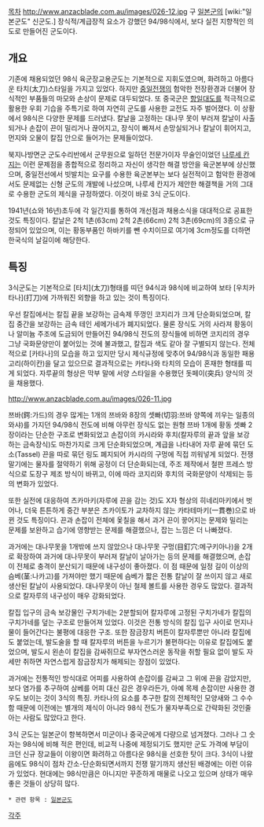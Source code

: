 [[목차]]
http://www.anzacblade.com.au/images/026-12.jpg
구 [[일본군]]의 [wiki:"일본군도" 신군도.] 장식적/계급장적 요소가 강했던 94/98식에서, 보다 실전 지향적인 의도로 만들어진 군도이다. 
 
== 개요 ==
기존에 채용되었던 98식 육군장교용군도는 기본적으로 지휘도였으며, 화려하고 아름다운 타치(太刀)스타일을 가지고 있었다. 하지만 [[중일전쟁]]의 험악한 전장환경과 더불어 장식적인 부품들의 마모와 손상이 문제로 대두되었다. 또 중국군은 [[항일대도]]를 적극적으로 활용한 우회 기습을 주특기로 하여 자연히 군도를 사용한 교전도 자주 벌어졌다. 이 상황에서 98식은 다양한 문제를 드러냈다. 칼날을 고정하는 대나무 못이 부러져 칼날이 사출되거나 손잡이 끈이 밀리거나 끊어지고, 장식이 빠져서 손망실되거나 칼날이 휘어지고, 먼지와 오물이 칼집 안으로 들어가는 문제들이었다. 

북지나방면군 군도수리반에서 군무원으로 일하던 전문가이자 무술인이었던 [[나루세 칸지]]는 이런 문제점을 종합적으로 정리하고 자신이 생각한 해결 방안을 육군본부에 상신했으며, 중일전선에서 빗발치는 요구를 수용한 육군본부는 보다 실전적이고 험악한 환경에서도 문제없는 신형 군도의 개발에 나섰으며, 나루세 칸지가 제안한 해결책을 거의 그대로 수용한 군도의 제식을 규정하였다. 이것이 바로 3식 군도이다. 

1941년(쇼와 16년)초두에 각 일간지를 통하여 개선점과 채용소식을 대대적으로 공표한 것도 특징이다. 칼날은 2척 1촌(63cm) 2척 2촌(66cm) 2척 3촌(69cm)의 3종으로 규정되어 있었으며, 이는 황동부품인 하바키를 뺀 수치이므로 여기에 3cm정도를 더하면 한국식의 날길이에 해당한다. 
 
== 특징 ==
3식군도는 기본적으로 [타치](太刀)형태를 띠던 94식과 98식에 비교하여 보타 [우치카타나](打刀)에 가까워진 외향을 하고 있는 것이 특징이다. 

우선 칼집에서는 칼집 끝을 보강하는 금속제 뚜껑인 코지리가 크게 단순화되었으며, 칼집 중간을 보강하는 금속 테인 세메가네가 폐지되었다. 물론 장식도 거의 사라져 황동이나 알미늄 주조에 도금되어 만들어진 94/98식 전도의 장식들에 비하면 코지리의 경우 그냥 국화문양만이 붙어있는 것에 불과했고, 칼집과 색도 같아 잘 구별되지 않는다. 전체적으로 [카타나]의 모습을 하고 있지만 당시 제식규정에 맞추어 94/98식과 동일한 패용 고리(하이칸)을 달고 있으므로 결과적으로는 카타나와 타치의 모습이 혼재한 형태를 띠게 되었다. 자루끝의 형상은 막부 말에 서양 스타일을 수용했던 돗페이(突兵) 양식의 것을 채용했다. 

http://www.anzacblade.com.au/images/026-11.jpg

쯔바(鍔:가드)의 경우 많게는 1개의 쯔바와 8장의 셋빠(切羽:쯔바 양쪽에 끼우는 일종의 와샤)를 가지던 94/98식 전도에 비해 아무런 장식도 없는 원형 쯔바 1개에 황동 셋빠 2장이라는 단순한 구조로 변화되었고 손잡이의 카시라와 후치(칼자루의 끝과 앞을 보강하는 금속장식)도 마찬가지로 크게 단순화되었으며, 계급을 나타내어 자루 끝에 묶던 도소(Tassel) 끈을 따로 묶던 링도 폐지되어 카시라의 구멍에 직접 끼워넣게 되었다. 전쟁 말기에는 물자를 절약하기 위해 공정이 더 단순화되는데, 주조 제작에서 철판 프레스 방식으로 도장구 제조 방식이 바뀌고, 이에 따라 코지리와 후치의 국화문양이 삭제되는 등의 변화가 있었다. 

또한 실전에 대응하여 츠카마키(자루에 끈을 감는 것)도 X자 형상의 히네리마키에서 벗어나, 더욱 튼튼하게 중간 부분은 츠카이토가 교차하지 않는 카타테마키(一貫巻)으로 바뀐 것도 특징이다. 끈과 손잡이 전체에 옻칠을 해서 과거 끈이 끟어지는 문제와 밀리는 문제를 보완하고 습기에 영향받는 문제를 해결했으나, 잡는 느낌은 더 나빠졌다. 

과거에는 대나무못을 1개밖에 쓰지 않았으나 대나무못 구멍(目釘穴:메구키아나)을 2개로 확장하여 과거에 대나무못이 부러져 칼날이 날아가는 등의 문제를 해결했으며, 손잡이 전체로 충격이 분산되기 때문에 내구성이 좋아졌다. 이 점 때문에 일정 길이 이상의 슴베(茎:나카고)를 가져야만 했기 때문에 슴베가 짧은 전통 칼날이 잘 쓰이지 않고 새로 생산된 칼날이 사용되었다. 대나무못이 아닌 철제 볼트를 사용한 경우도 많았다. 결과적으로 칼자루의 내구성이 매우 강화되었다. 

칼집 입구의 금속 보강물인 구치가네는 2분할되어 칼자루에 고정된 구치가네가 칼집의 구치가네를 덮는 구조로 만들어져 있었다. 이것은 전통 방식의 칼집 입구 사이로 먼지나 물이 들어간다는 불평에 대응한 구조. 또한 잠금장치 버튼이 칼자루뿐만 아니라 칼집에도 붙었는데, 발도술을 할 때 칼자루의 버튼을 누르기가 불편하다는 이유로 칼집에도 붙었으며, 발도시 왼손이 칼집을 감싸쥐므로 부자연스러운 동작을 취할 필요 없이 발도 자세만 취하면 자연스럽게 잠금장치가 해제되는 장점이 있었다. 

과거에는 전통적인 방식대로 어피를 사용하여 손잡이를 감싸고 그 위에 끈을 감았지만, 보다 염가를 추구하여 삼베를 어피 대신 감은 경우라든가, 아예 목제 손잡이만 사용한 경우도 보이는 것이 3식의 특징. 카타나의 요소를 추구한 칼의 전체적인 모양새와 그 수수함 때문에 이전에는 별개의 제식이 아니라 98식 전도가 물자부족으로 간략화된 것인줄 아는 사람도 많았다고 한다. 

3식 군도는 일본군이 항복하면서 미군이나 중국군에게 다량으로 넘겨졌다. 그러나 그 숫자는 98식에 비해 적은 편인데, 비교적 나중에 제정되기도 했지만 군도 가격에 부담이 크던 신규 장교들이 이왕이면 화려하고 아름다운 98식을 선호한 탓이 크다. 3식이 나왔음에도 98식이 점차 간소-단순화되면서까지 전쟁 말기까지 생산된 배경에는 이런 이유가 있었다. 현대에는 98식만큼은 아니지만 꾸준하게 매물로 나오고 있으며 상태가 매우 좋은 것들이 상당히 많다. 

 * 관련 항목 : [[일본군도]]


[[각주]]
